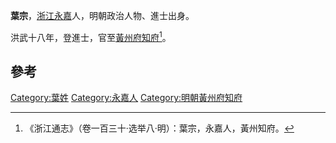 '''葉宗'''，[[浙江|浙江]][[永嘉|永嘉]]人，明朝政治人物、進士出身。

洪武十八年，登進士，官至[[黃州府|黃州府]][[知府|知府]]<ref>《浙江通志》（卷一百三十·选举八·明）：葉宗，永嘉人，黃州知府。</ref>。

==參考==
{{reflist}}

{{start box}}
{{s-off}}
{{s-vacant||last=[[石磷|石磷]]}}
{{s-title|明朝黃州府知府|洪武年間}}
{{s-after|[[陳旺_(明朝)|陳旺]]}}
{{end box}}

{{明朝人物小作品}}
{{洪武十八年乙丑科殿試金榜}}
[[Category:葉姓|Category:葉姓]]
[[Category:永嘉人|Category:永嘉人]]
[[Category:明朝黃州府知府|Category:明朝黃州府知府]]